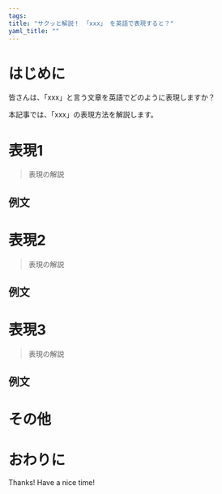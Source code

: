 ```yaml
---
tags:
title: "サクッと解説！ 「xxx」 を英語で表現すると？"
yaml_title: ""
---
```


# はじめに

皆さんは、「xxx」と言う文章を英語でどのように表現しますか？

本記事では、「xxx」の表現方法を解説します。

# 表現1

> 表現の解説

## 例文

# 表現2

> 表現の解説

## 例文

# 表現3

> 表現の解説

## 例文

# その他

# おわりに

Thanks!
Have a nice time!
